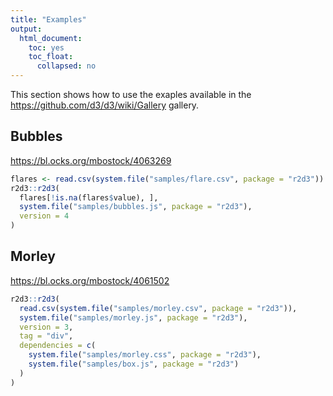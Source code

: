```yaml
---
title: "Examples"
output:
  html_document:
    toc: yes
    toc_float:
      collapsed: no
---
```


This section shows how to use the exaples available in the [https://github.com/d3/d3/wiki/Gallery](https://github.com/d3/d3/wiki/Gallery) gallery.

## Bubbles

[https://bl.ocks.org/mbostock/4063269](https://bl.ocks.org/mbostock/4063269)

```r
flares <- read.csv(system.file("samples/flare.csv", package = "r2d3"))
r2d3::r2d3(
  flares[!is.na(flares$value), ],
  system.file("samples/bubbles.js", package = "r2d3"),
  version = 4
)
```

## Morley

[https://bl.ocks.org/mbostock/4061502](https://bl.ocks.org/mbostock/4061502)

```r
r2d3::r2d3(
  read.csv(system.file("samples/morley.csv", package = "r2d3")),
  system.file("samples/morley.js", package = "r2d3"),
  version = 3,
  tag = "div",
  dependencies = c(
    system.file("samples/morley.css", package = "r2d3"),
    system.file("samples/box.js", package = "r2d3")
  )
)
```
